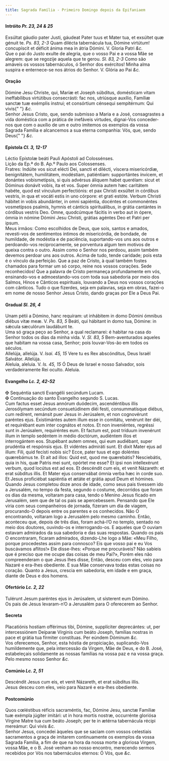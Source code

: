 ```yaml
---
title: Sagrada Família - Primeiro Domingo depois da Epifaniaem
---
```


<h4 class="text-center">
  Intróito <em>Pr. 23, 24 & 25</em>
</h4>
<div class="container-fluid">
  <div class="row">
    <div class="col-6 dropcaps text-justify">
      Exsúltat gáudio pater Justi, gáudeat Pater tuus et Mater tua, et exsúltet
      quæ génuit te. <em>Ps. 83, 2-3</em> Quam dilécta tabernácula tua, Dómine
      virtútum! concupíscit et déficit ánima mea in átria Dómini. V. Gloria
      Patri <em>&c.</em>
    </div>
    <div class="col-6 dropcaps text-justify">
      Que o pai do Justo exulte de alegria, que o vosso Pai e a vossa Mãe se
      alegrem: que se regozije aquela que te gerou. <em>Sl. 83, 2-3</em> Como
      são amáveis os vossos tabernáculos, ó Senhor dos exércitos! Minha alma
      suspira e enternece-se nos átrios do Senhor. V. Glória ao Pai <em>&c.</em>
    </div>
  </div>
</div>

<h4 class="text-center">Oração</h4>
<div class="container-fluid">
  <div class="row">
    <div class="col-6 dropcaps text-justify">
      Dómine Jesu Christe, qui, Maríæ et Joseph súbditus, domésticam vitam
      ineffabílibus virtútibus consecrásti: fac nos, utriúsque auxílio, Famíliæ
      sanctæ tuæ exémplis ínstrui; et consórtium cénsequi sempitérnum: Qui vivis{" "}
      <em>&c.</em>
    </div>
    <div class="col-6 dropcaps text-justify">
      Senhor Jesus Cristo, que, sendo submisso a Maria e a José, consagrastes a
      vida doméstica com a prática de inefáveis virtudes, dignai-Vos
      conceder-nos que com o auxílio de um e outro imitemos os exemplos da vossa
      Sagrada Família e alcancemos a sua eterna companhia: Vós, que, sendo Deus{" "}
      <em>&c.</em>
    </div>
  </div>
</div>

<h4 class="text-center">
  Epístola <em>Cl. 3, 12-17</em>
</h4>
<div class="container-fluid">
  <div class="row">
    <div class="col-6 text-justify">
      Léctio Epístolæ beáti Pauli Apóstoli ad Colossénses.
    </div>
    <div class="col-6 text-justify">
      Lição da Ep.ª do B. Ap.º Paulo aos Colossenses.
    </div>
    <div class="col-6 dropcaps text-justify">
      Fratres: Indúite vos sicut elécti Dei, sancti et dilécti, víscera
      misericórdiæ, benignitátem, humilitátem, modéstiam, patiéntiam:
      supportántes ínvicem, et donántes vobismetípsis, si quis advérsus áliquem
      habet querélam: sicut et Dóminus donávit vobis, ita et vos. Super ómnia
      autem hæc caritátem habéte, quod est vínculum perfectiónis: et pax Christi
      exsúltet in córdibus vestris, in qua et vocáti estis in uno córpore: et
      grati estóte. Verbum Christi hábitet in vobis abundánter, in omni
      sapiéntia, docéntes et commonéntes vosmetípsos psalmis, hymnis et cánticis
      spirituálibus, in grátia cantántes in córdibus vestris Deo. Omne,
      quodcúmque fácitis in verbo aut in ópere, ómnia in nómine Dómini Jesu
      Christi, grátias agéntes Deo et Patri per ipsum.
    </div>
    <div class="col-6 dropcaps text-justify">
      Meus irmãos: Como escolhidos de Deus, que sois, santos e amados,
      revesti-vos de sentimentos íntimos de misericórdia, de bondade, de
      humildade, de modéstia e de paciência, suportando-vos uns aos outros e
      perdoando-vos reciprocamente, se porventura algum tem motivos de queixa
      contra o outro. Assim como o Senhor nos perdoou, assim também devemos
      perdoar uns aos outros. Acima de tudo, tende caridade; pois esta é o
      vínculo da perfeição. Que a paz de Cristo, à qual também fostes chamados
      para formar um só corpo, reine nos vossos corações. Sede reconhecidos! Que
      a palavra de Cristo permaneça profundamente em vós, ensinando-vos e
      admoestando-vos com toda sua sabedoria por meio dos Salmos, Hinos e
      Cânticos espirituais, louvando a Deus nos vossos corações com cânticos.
      Tudo o que fizerdes, seja em palavras, seja em obras, fazei-o em nome de
      nosso Senhor Jesus Cristo, dando graças por Ele a Deus Pai.
    </div>
  </div>
</div>

<h4 class="text-center">
  Gradual <em>Sl. 26, 4</em>
</h4>
<div class="container-fluid">
  <div class="row">
    <div class="col-6 dropcaps text-justify">
      Unam pétii a Dómino, hanc requíram: ut inhábitem in domo Dómini ómnibus
      diébus vitæ meæ. V. <em>Ps. 83, 5</em> Beáti, qui hábitant in domo tua,
      Dómine: in sǽcula sæculórum laudábunt te.
    </div>
    <div class="col-6 dropcaps text-justify">
      Uma só graça peço ao Senhor, a qual reclamarei: é habitar na casa do
      Senhor todos os dias da minha vida. V. <em>Sl. 83, 5</em> Bem-aventurados
      aqueles que habitam na vossa casa, Senhor; pois louvar-Vos-ão em todos os
      séculos.
    </div>
    <div class="col-6 text-justify">
      Allelúja, allelúja. V. <em>Isai. 45, 15</em> Vere tu es Rex abscónditus,
      Deus Israël Salvátor. Allelúja.
    </div>
    <div class="col-6 text-justify">
      Aleluia, aleluia. V. <em>Is. 45, 15</em> Ó Deus de Israel e nosso
      Salvador, sois verdadeiramente Rei oculto. Aleluia.
    </div>
  </div>
</div>

<h4 class="text-center">
  Evangelho <em>Lc. 2, 42-52</em>
</h4>
<div class="container-fluid">
  <div class="row">
    <div class="col-6 text-justify">
      <span class="text-danger">&#10016;</span> Sequéntia sancti Evangélii
      secúndum Lucam.
    </div>
    <div class="col-6 text-justify">
      <span class="text-danger">&#10016;</span> Continuação do santo Evangelho
      segundo S. Lucas.
    </div>
    <div class="col-6 dropcaps text-justify">
      Cum factus esset Jesus annórum duódecim, ascendéntibus illis Jerosólymam
      secúndum consuetúdinem diéi festi, consummatísque diébus, cum redírent,
      remánsit puer Jesus in Jerúsalem, et non cognovérunt paréntes ejus.
      Existimántes autem illum esse in comitátu, venérunt iter diéi, et
      requirébant eum inter cognátos et notos. Et non inveniéntes, regréssi sunt
      in Jerúsalem, requiréntes eum. Et factum est, post tríduum invenérunt
      illum in templo sedéntem in médio doctórum, audiéntem illos et
      interrogántem eos. Stupébant autem omnes, qui eum audiébant, super
      prudéntia et respónsis ejus. Et vidéntes admiráti sunt. Et dixit Mater
      ejus ad illum: Fili, quid fecísti nobis sic? Ecce, pater tuus et ego
      doléntes quærebámus te. Et ait ad illos: Quid est, quod me quærebátis?
      Nesciebátis, quia in his, quæ Patris mei sunt, opórtet me esse? Et ipsi
      non intellexérunt verbum, quod locútus est ad eos. Et descéndit cum eis,
      et venit Názareth: et erat súbditus illis. Et Mater ejus conservábat ómnia
      verba hæc in corde suo. Et Jesus proficiébat sapiéntia et ætáte et grátia
      apud Deum et hómines.
    </div>
    <div class="col-6 dropcaps text-justify">
      Quando Jesus completou doze anos de idade, como seus pais tivessem ido a
      Jerusalém, no tempo da festa, segundo o costume, decorridos que foram os
      dias da mesma, voltaram para casa, tendo o Menino Jesus ficado em
      Jerusalém, sem que de tal os pais se apercebessem. Pensando que Ele viria
      com seus companheiros de jornada, fizeram um dia de viagem, procurando-O
      depois entre os parentes e os conhecidos. Não O encontrando, voltaram logo
      a Jerusalém pelo mesmo caminho. Então, aconteceu que, depois de três dias,
      foram achá-l’O no templo, sentado no meio dos doutores, ouvindo-os e
      interrogando-os. E aqueles que O ouviam estavam admirados da sua sabedoria
      e das suas respostas. Quando os pais O encontraram, ficaram admirados,
      dizendo-Lhe logo a Mãe: «Meu Filho, porque procedestes assim para
      connosco? Eis que vosso pai e eu Vos buscávamos aflitos!» Ele disse-lhes:
      «Porque me procuráveis? Não sabíeis que é preciso que me ocupe das coisas
      de meu Pai?», Porém eles não compreenderam o que Jesus lhes disse, Então,
      desceu com eles, veio para Nazaré e era-lhes obediente. E sua Mãe
      conservava todas estas coisas no coração. Quanto a Jesus, crescia em
      sabedoria, em idade e em graça, diante de Deus e dos homens.
    </div>
  </div>
</div>

<h4 class="text-center">
  Ofertório <em>Lc. 2, 22</em>
</h4>
<div class="container-fluid">
  <div class="row">
    <div class="col-6 dropcaps text-justify">
      Tulérunt Jesum paréntes ejus in Jerúsalem, ut sísterent eum Dómino.
    </div>
    <div class="col-6 dropcaps text-justify">
      Os pais de Jesus levaram-n’O a Jerusalém para O oferecerem ao Senhor.
    </div>
  </div>
</div>

<h4 class="text-center">Secreta</h4>
<div class="container-fluid">
  <div class="row">
    <div class="col-6 dropcaps text-justify">
      Placatiónis hostiam offérimus tibi, Dómine, supplíciter deprecántes: ut,
      per intercessiónem Deíparæ Vírginis cum beáto Joseph, famílias nostras in
      pace et grátia tua fírmiter constítuas. Per eúndem Dóminum <em>&c.</em>
    </div>
    <div class="col-6 dropcaps text-justify">
      Vos oferecemos, Senhor, esta hóstia de propiciação, suplicando-Vos
      humildemente que, pela intercessão da Virgem, Mãe de Deus, e do B. José,
      estabeleçais solidamente as nossas famílias na vossa paz e na vossa graça.
      Pelo mesmo nosso Senhor <em>&c.</em>
    </div>
  </div>
</div>

<h4 class="text-center">
  Comúnio <em>Lc. 2, 51</em>
</h4>
<div class="container-fluid">
  <div class="row">
    <div class="col-6 dropcaps text-justify">
      Descéndit Jesus cum eis, et venit Názareth, et erat súbditus illis.
    </div>
    <div class="col-6 dropcaps text-justify">
      Jesus desceu com eles, veio para Nazaré e era-lhes obediente.
    </div>
  </div>
</div>

<h4 class="text-center">Postcomúnio</h4>
<div class="container-fluid">
  <div class="row">
    <div class="col-6 dropcaps text-justify">
      Quos cœléstibus réficis sacraméntis, fac, Dómine Jesu, sanctæ Famíliæ tuæ
      exémpla júgiter imitári: ut in hora mortis nostræ, occurrénte gloriósa
      Vírgine Matre tua cum beáto Joseph; per te in ætérna tabernácula récipi
      mereámur: Qui vivis <em>&c.</em>
    </div>
    <div class="col-6 dropcaps text-justify">
      Senhor Jesus, concedei àqueles que se saciam com vossos celestiais
      sacramentos a graça de imitarem continuamente os exemplos da vossa Sagrada
      Família, a fim de que na hora da nossa morte a gloriosa Virgem, vossa Mãe,
      e o B. José venham ao nosso encontro, merecendo sermos recebidos por Vós
      nos tabernáculos eternos: Ó Vós, que <em>&c.</em>
    </div>
  </div>
</div>
